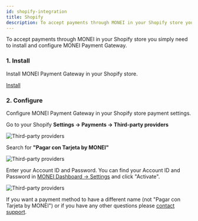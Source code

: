 ```yaml
---
id: shopify-integration
title: Shopify
description: To accept payments through MONEI in your Shopify store you simply need to install and configure MONEI Payment Gateway.
---
```


To accept payments through MONEI in your Shopify store you simply need to install and configure MONEI Payment Gateway.

### 1. Install

Install MONEI Payment Gateway in your Shopify store.

<p>
  <a
    href="https://www.shopify.com/login?redirect=%2Fadmin%2Fauthorize_gateway%2F1054527"
    target="_blank"
    className="button button--primary">
    Install
  </a>
</p>

### 2. Configure

Configure MONEI Payment Gateway in your Shopify store payment settings.

Go to your Shopify **Settings → Payments → Third-party providers**

![Third-party providers](/img/configure-shopify-1.png)

Search for **"Pagar con Tarjeta by MONEI"**

![Third-party providers](/img/configure-shopify-2.png)

Enter your Account ID and Password. You can find your Account ID and Password in [MONEI Dashboard → Settings](https://dashboard.monei.com/settings) and click "Activate".

![Third-party providers](/img/configure-shopify-3.png)

If you want a payment method to have a different name (not "Pagar con Tarjeta by MONEI") or if you have any other questions please <a href="mailto:support@monei.com">contact support</a>.
